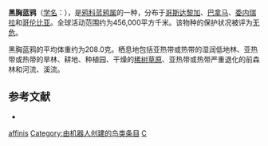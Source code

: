 {{noteTA
|G1=unit
}}
{{Speciesbox
| name = 黑胸蓝鸦
| image = 
| status = LC
| status_system = IUCN3.1
| genus = Cyanocorax
| species = affinis
| authority = Pelzeln, 1856
| range_map = 
}}

'''黑胸蓝鸦'''（[[学名|学名]]：{{lang|la|''Cyanocorax affinis''}}），是[[鸦科|鸦科]][[蓝鸦属|蓝鸦属]]的一种，分布于[[哥斯达黎加|哥斯达黎加]]、[[巴拿马|巴拿马]]、[[委内瑞拉|委内瑞拉]]和[[哥伦比亚|哥伦比亚]]。全球活动范围约为456,000平方千米。该物种的保护状况被评为[[无危|无危]]。

黑胸蓝鸦的平均体重约为208.0克。栖息地包括亚热带或热带的湿润低地林、亚热带或热带的旱林、耕地、种植园、干燥的[[稀树草原|稀树草原]]、亚热带或热带严重退化的前森林和河流、溪流。

== 参考文献 ==
*{{cite web|url=http://www.birdlife.org/datazone/speciesfactsheet.php?id=5712&m=0|title=Cyanocorax affinis|publisher=[[国际鸟盟|BirdLife.org]]|accessdate=2011-06-27|archive-date=2016-03-04|archive-url=https://web.archive.org/web/20160304200732/http://www.birdlife.org/datazone/speciesfactsheet.php?id=5712&m=0|dead-url=no}}
{{Taxonbar|from=Q1588102}}

[[Category:蓝鸦属|affinis]]
[[Category:由机器人创建的鸟类条目|Category:由机器人创建的鸟类条目]]
[[Category:1856年描述的鸟类|C]]
